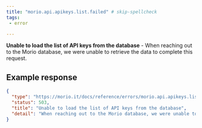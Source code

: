 ```yaml
---
title: "morio.api.apikeys.list.failed" # skip-spellcheck
tags:
 - error

---
```

<!-- MORIO_AUTO_GENERATED_CONTENT_STARTS - Manual changes made below will be overwritten skip-spellcheck -->
__Unable to load the list of API keys from the database__ - When reaching out to the Morio database, we were unable to retrieve the data to complete this request.
<!-- MORIO_AUTO_GENERATED_CONTENT_ENDS - Manual changes made above will be overwritten skip-spellcheck -->


<!-- MORIO_AUTO_GENERATED_CONTENT_STARTS - Manual changes made below will be overwritten skip-spellcheck -->
## Example response

```json
{
  "type": "https://morio.it/docs/reference/errors/morio.api.apikeys.list.failed",
  "status": 503,
  "title": "Unable to load the list of API keys from the database",
  "detail": "When reaching out to the Morio database, we were unable to retrieve the data to complete this request."
}
```
<!-- MORIO_AUTO_GENERATED_CONTENT_ENDS - Manual changes made above will be overwritten skip-spellcheck -->
